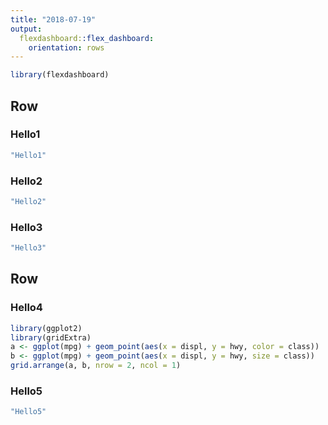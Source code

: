 ---
title: "2018-07-19"
output: 
  flexdashboard::flex_dashboard:
    orientation: rows
---

```{r setup, include=FALSE}
library(flexdashboard)
```

Row
-----------------------------------------------------------------------

### Hello1  

```{r}
"Hello1"
```

### Hello2  

```{r}
"Hello2"
```

### Hello3  

```{r}
"Hello3"
```

Row
-----------------------------------------------------------------------

### Hello4

```{r}
library(ggplot2)
library(gridExtra)
a <- ggplot(mpg) + geom_point(aes(x = displ, y = hwy, color = class))
b <- ggplot(mpg) + geom_point(aes(x = displ, y = hwy, size = class))
grid.arrange(a, b, nrow = 2, ncol = 1)
```

### Hello5

```{r}
"Hello5"
```